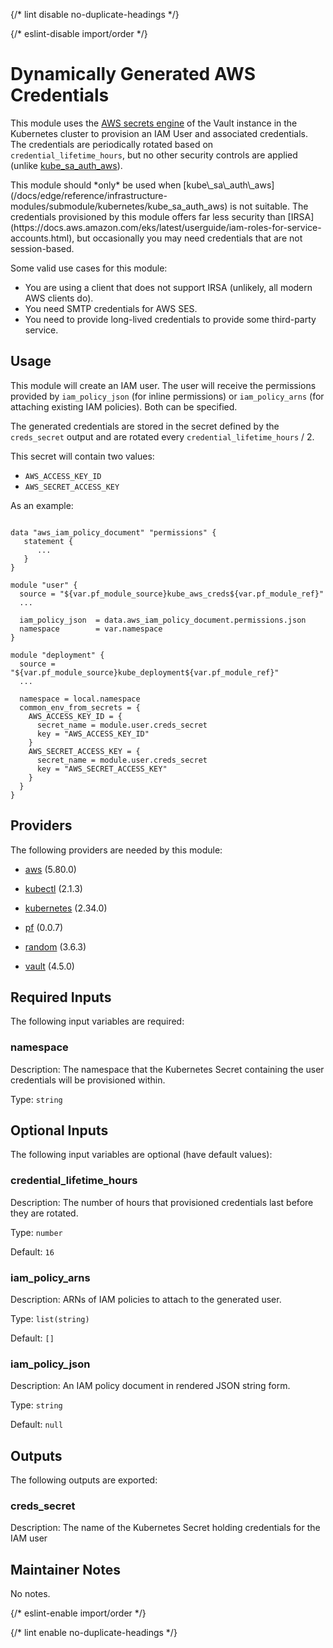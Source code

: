 
{/* lint disable no-duplicate-headings */}

{/* eslint-disable import/order */}

<ModuleHeader name="kube_aws_creds" sourceHref="https://github.com/Panfactum/stack/tree/__PANFACTUM_VERSION_EDGE__/packages/infrastructure/kube_aws_creds" status="stable" type="submodule" />

# Dynamically Generated AWS Credentials


This module uses the [AWS secrets engine](https://developer.hashicorp.com/vault/docs/secrets/aws) of the Vault instance in the Kubernetes cluster
to provision an IAM User and associated credentials. The credentials are periodically rotated based on `credential_lifetime_hours`, but
no other security controls are applied (unlike [kube\_sa\_auth\_aws](/docs/edge/reference/infrastructure-modules/submodule/kubernetes/kube_sa_auth_aws)).

<MarkdownAlert severity="warning">
  This module should *only* be used when [kube\_sa\_auth\_aws](/docs/edge/reference/infrastructure-modules/submodule/kubernetes/kube_sa_auth_aws)
  is not suitable. The credentials provisioned by this module offers far less security than [IRSA](https://docs.aws.amazon.com/eks/latest/userguide/iam-roles-for-service-accounts.html),
  but occasionally you may need credentials that are not session-based.

  Some valid use cases for this module:

  * You are using a client that does not support IRSA (unlikely, all modern AWS clients do).
  * You need SMTP credentials for AWS SES.
  * You need to provide long-lived credentials to provide some third-party service.
</MarkdownAlert>

## Usage

This module will create an IAM user. The user will receive the permissions provided by `iam_policy_json`
(for inline permissions) or `iam_policy_arns` (for attaching existing IAM policies). Both can be specified.

The generated credentials are stored in the secret defined by the `creds_secret` output and are
rotated every `credential_lifetime_hours` / 2.

This secret will contain two values:

* `AWS_ACCESS_KEY_ID`
* `AWS_SECRET_ACCESS_KEY`

As an example:

```hcl

data "aws_iam_policy_document" "permissions" {
   statement {
      ...
   }
}

module "user" {
  source = "${var.pf_module_source}kube_aws_creds${var.pf_module_ref}"
  ...
      
  iam_policy_json  = data.aws_iam_policy_document.permissions.json
  namespace        = var.namespace
}

module "deployment" {
  source = "${var.pf_module_source}kube_deployment${var.pf_module_ref}"
  ...
      
  namespace = local.namespace
  common_env_from_secrets = {
    AWS_ACCESS_KEY_ID = {
      secret_name = module.user.creds_secret
      key = "AWS_ACCESS_KEY_ID"
    }
    AWS_SECRET_ACCESS_KEY = {
      secret_name = module.user.creds_secret
      key = "AWS_SECRET_ACCESS_KEY"
    }
  }
}
```

## Providers

The following providers are needed by this module:

* [aws](https://registry.terraform.io/providers/hashicorp/aws/5.80.0/docs) (5.80.0)

* [kubectl](https://registry.terraform.io/providers/alekc/kubectl/2.1.3/docs) (2.1.3)

* [kubernetes](https://registry.terraform.io/providers/hashicorp/kubernetes/2.34.0/docs) (2.34.0)

* [pf](https://registry.terraform.io/providers/panfactum/pf/0.0.7/docs) (0.0.7)

* [random](https://registry.terraform.io/providers/hashicorp/random/3.6.3/docs) (3.6.3)

* [vault](https://registry.terraform.io/providers/hashicorp/vault/4.5.0/docs) (4.5.0)

## Required Inputs

The following input variables are required:

### namespace

Description: The namespace that the Kubernetes Secret containing the user credentials will be provisioned within.

Type: `string`

## Optional Inputs

The following input variables are optional (have default values):

### credential\_lifetime\_hours

Description: The number of hours that provisioned credentials last before they are rotated.

Type: `number`

Default: `16`

### iam\_policy\_arns

Description: ARNs of IAM policies to attach to the generated user.

Type: `list(string)`

Default: `[]`

### iam\_policy\_json

Description: An IAM policy document in rendered JSON string form.

Type: `string`

Default: `null`

## Outputs

The following outputs are exported:

### creds\_secret

Description: The name of the Kubernetes Secret holding credentials for the IAM user

## Maintainer Notes

No notes.

{/* eslint-enable import/order */}

{/* lint enable no-duplicate-headings */}
